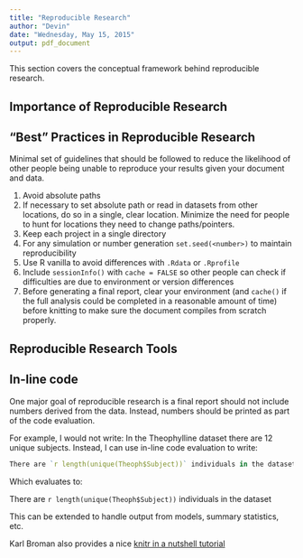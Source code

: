 ```yaml
---
title: "Reproducible Research"
author: "Devin"
date: "Wednesday, May 15, 2015"
output: pdf_document
---
```


This section covers the conceptual framework behind reproducible research.


## Importance of Reproducible Research


## "Best" Practices in Reproducible Research

Minimal set of guidelines that should be followed to reduce the likelihood of other people being unable to reproduce your results given your document and data.

1. Avoid absolute paths
2. If necessary to set absolute path or read in datasets from other locations, do so in a single, clear location. Minimize the need for people to hunt for locations they need to change paths/pointers.
3. Keep each project in a single directory 
4. For any simulation or number generation `set.seed(<number>)` to maintain reproducibility
5. Use R vanilla to avoid differences with `.Rdata` or `.Rprofile`
6. Include `sessionInfo()` with `cache = FALSE` so other people can check if difficulties are due to environment or version differences
7. Before generating a final report, clear your environment (and `cache()` if the full analysis could be completed in a reasonable amount of time) before knitting to make sure the document compiles from scratch properly. 


## Reproducible Research Tools

## In-line code
One major goal of reproducible research is a final report should not include numbers derived from the data. Instead, numbers should be printed as part of the code evaluation.

For example, I would not write: In the Theophylline dataset there are 12 unique subjects. Instead, I can use in-line code evaluation to write:

```r
There are `r length(unique(Theoph$Subject))` individuals in the dataset
```

Which evaluates to:


There are `r length(unique(Theoph$Subject))` individuals in the dataset


This can be extended to handle output from models, summary statistics, etc.


Karl Broman also provides a nice [knitr in a nutshell tutorial](http://kbroman.github.io/knitr_knutshell/)
